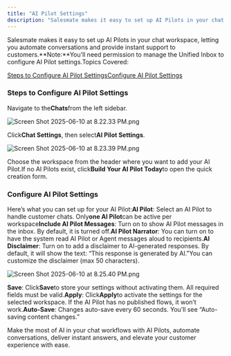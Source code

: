 ```yaml
---
title: "AI Pilot Settings"
description: "Salesmate makes it easy to set up AI Pilots in your chat workspace, letting you automate conversations and provide instant support to customers.**Note..."
---
```


Salesmate makes it easy to set up AI Pilots in your chat workspace, letting you automate conversations and provide instant support to customers.**Note:**You’ll need permission to manage the Unified Inbox to configure AI Pilot settings.Topics Covered:

[Steps to Configure AI Pilot Settings](https://support.salesmate.io/hc/en-us/articles/47244452470297-AI-Pilot-Settings#h_01JVYV0PXK7Z7FMKTXXS4RSDDP)[Configure AI Pilot Settings](https://support.salesmate.io/hc/en-us/articles/47244452470297-AI-Pilot-Settings#h_01JVYV0PXK6RGWZT66V1GT59FQ)

### Steps to Configure AI Pilot Settings

Navigate to the**Chats**from the left sidebar.

![Screen Shot 2025-06-10 at 8.22.33 PM.png](./images/Screen-Shot-2025-06-10-at-8.22.33-PM.png)

Click**Chat Settings**, then select**AI Pilot Settings**.

![Screen Shot 2025-06-10 at 8.23.39 PM.png](./images/Screen-Shot-2025-06-10-at-8.23.39-PM.png)

Choose the workspace from the header where you want to add your AI Pilot.If no AI Pilots exist, click**Build Your AI Pilot Today**to open the quick creation form.

### Configure AI Pilot Settings

Here’s what you can set up for your AI Pilot:**AI Pilot**: Select an AI Pilot to handle customer chats. Only**one AI Pilot**can be active per workspace**Include AI Pilot Messages**: Turn on to show AI Pilot messages in the inbox. By default, it is turned off.**AI Pilot Narrator**: You can turn on to have the system read AI Pilot or Agent messages aloud to recipients.**AI Disclaimer**:
Turn on to add a disclaimer to AI-generated responses. By default, it will show the text: “This response is generated by AI."You can customize the disclaimer (max 50 characters).

![Screen Shot 2025-06-10 at 8.25.40 PM.png](./images/Screen-Shot-2025-06-10-at-8.25.40-PM.png)

**Save**: Click**Save**to store your settings without activating them. All required fields must be valid.**Apply**: Click**Apply**to activate the settings for the selected workspace. If the AI Pilot has no published flows, it won’t work.**Auto-Save**: Changes auto-save every 60 seconds. You’ll see “Auto-saving content changes.”

Make the most of AI in your chat workflows with AI Pilots, automate conversations, deliver instant answers, and elevate your customer experience with ease.

